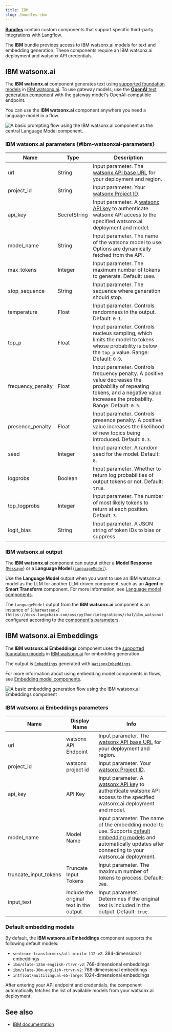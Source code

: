 ```yaml
---
title: IBM
slug: /bundles-ibm
---
```



<Icon name="Blocks" aria-hidden="true" /> [**Bundles**](/components-bundle-components) contain custom components that support specific third-party integrations with Langflow.

The **IBM** bundle provides access to IBM watsonx.ai models for text and embedding generation.
These components require an IBM watsonx.ai deployment and watsonx API credentials.

## IBM watsonx.ai

The **IBM watsonx.ai** component generates text using [supported foundation models](https://dataplatform.cloud.ibm.com/docs/content/wsj/analyze-data/fm-models.html?context=wx) in [IBM watsonx.ai](https://www.ibm.com/products/watsonx-ai).
To use gateway models, use the [**OpenAI** text generation component](/bundles-openai) with the gateway model's OpenAI-compatible endpoint.

You can use the **IBM watsonx.ai** component anywhere you need a language model in a flow.

![A basic prompting flow using the IBM watsonx.ai component as the central Language Model component.](/img/component-watsonx-model.png)

### IBM watsonx.ai parameters {#ibm-watsonxai-parameters}

<PartialParams />

| Name | Type | Description |
|------|------|-------------|
| url | String | Input parameter. The [watsonx API base URL](https://cloud.ibm.com/apidocs/watsonx-ai#endpoint-url) for your deployment and region. |
| project_id | String | Input parameter. Your [watsonx Project ID](https://www.ibm.com/docs/en/watsonx/saas?topic=projects). |
| api_key | SecretString | Input parameter. A [watsonx API key](https://www.ibm.com/docs/en/watsonx/saas?topic=administration-managing-user-api-key) to authenticate watsonx API access to the specified watsonx.ai deployment and model. |
| model_name | String | Input parameter. The name of the watsonx model to use. Options are dynamically fetched from the API. |
| max_tokens | Integer | Input parameter. The maximum number of tokens to generate. Default: `1000`. |
| stop_sequence | String | Input parameter. The sequence where generation should stop. |
| temperature | Float | Input parameter. Controls randomness in the output. Default: `0.1`. |
| top_p | Float | Input parameter. Controls nucleus sampling, which limits the model to tokens whose probability is below the `top_p` value. Range: Default: `0.9`. |
| frequency_penalty | Float | Input parameter. Controls frequency penalty. A positive value decreases the probability of repeating tokens, and a negative value increases the probability. Range: Default: `0.5`. |
| presence_penalty | Float | Input parameter. Controls presence penalty. A positive value increases the likelihood of new topics being introduced. Default: `0.3`. |
| seed | Integer | Input parameter. A random seed for the model. Default: `8`. |
| logprobs | Boolean | Input parameter. Whether to return log probabilities of output tokens or not. Default: `true`. |
| top_logprobs | Integer | Input parameter. The number of most likely tokens to return at each position. Default: `3`. |
| logit_bias | String | Input parameter. A JSON string of token IDs to bias or suppress. |

### IBM watsonx.ai output

The **IBM watsonx.ai** component can output either a **Model Response** ([`Message`](/data-types#message)) or a **Language Model** ([`LanguageModel`](/data-types#languagemodel)).

Use the **Language Model** output when you want to use an IBM watsonx.ai model as the LLM for another LLM-driven component, such as an **Agent** or **Smart Transform** component.
For more information, see [Language model components](/components-models).

The `LanguageModel` output from the **IBM watsonx.ai** component is an instance of `[ChatWatsonx](https://docs.langchain.com/oss/python/integrations/chat/ibm_watsonx)` configured according to the [component's parameters](#ibm-watsonxai-parameters).

## IBM watsonx.ai Embeddings

The **IBM watsonx.ai Embeddings** component uses the [supported foundation models](https://dataplatform.cloud.ibm.com/docs/content/wsj/analyze-data/fm-models.html?context=wx) in [IBM watsonx.ai](https://www.ibm.com/products/watsonx-ai) for embedding generation.

The output is [`Embeddings`](/data-types#embeddings) generated with [`WatsonxEmbeddings`](https://python.langchain.com/docs/integrations/text_embedding/ibm_watsonx/).

For more information about using embedding model components in flows, see [Embedding model components](/components-embedding-models).

![A basic embedding generation flow using the IBM watsonx.ai Embeddings component](/img/component-watsonx-embeddings-chroma.png)

### IBM watsonx.ai Embeddings parameters

<PartialParams />

| Name | Display Name | Info |
|------|--------------|------|
| url | watsonx API Endpoint | Input parameter. The [watsonx API base URL](https://cloud.ibm.com/apidocs/watsonx-ai#endpoint-url) for your deployment and region. |
| project_id | watsonx project id | Input parameter. Your [watsonx Project ID](https://www.ibm.com/docs/en/watsonx/saas?topic=projects). |
| api_key | API Key | Input parameter. A [watsonx API key](https://www.ibm.com/docs/en/watsonx/saas?topic=administration-managing-user-api-key) to authenticate watsonx API access to the specified watsonx.ai deployment and model. |
| model_name | Model Name | Input parameter. The name of the embedding model to use. Supports [default embedding models](#default-embedding-models) and automatically updates after connecting to your watsonx.ai deployment. |
| truncate_input_tokens | Truncate Input Tokens | Input parameter. The maximum number of tokens to process. Default: `200`. |
| input_text | Include the original text in the output | Input parameter. Determines if the original text is included in the output. Default: `true`. |

### Default embedding models

By default, the **IBM watsonx.ai Embeddings** component supports the following default models:

- `sentence-transformers/all-minilm-l12-v2`: 384-dimensional embeddings
- `ibm/slate-125m-english-rtrvr-v2`: 768-dimensional embeddings
- `ibm/slate-30m-english-rtrvr-v2`: 768-dimensional embeddings
- `intfloat/multilingual-e5-large`: 1024-dimensional embeddings

After entering your API endpoint and credentials, the component automatically fetches the list of available models from your watsonx.ai deployment.

## See also

* [IBM documentation](https://cloud.ibm.com/docs)